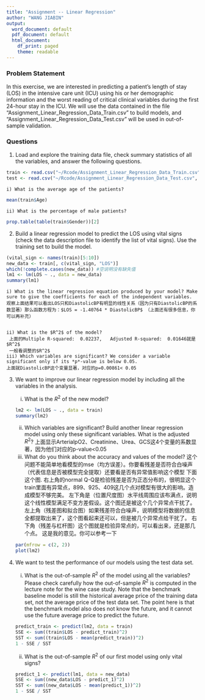 ---
title: "Assignment -- Linear Regression"
author: "WANG JIABIN"
output:
  word_document: default
  pdf_document: default
  html_document:
    df_print: paged
    theme: readable
---


### Problem Statement


In this exercise, we are interested in predicting a patient's length of stay (LOS) in the intensive care unit (ICU) using his or her demographic information and the worst reading of critical clinical variables during the first 24-hour stay in the ICU. We will use the data contained in the file "Assignment_Linear_Regression_Data_Train.csv" to build models, and "Assignment_Linear_Regression_Data_Test.csv" will be used in out-of-sample validation. 


### Questions


1. Load and explore the training data file, check summary statistics of all the variables, and answer the following questions.

```{r}
train <- read.csv("~/Rcode/Assignment_Linear_Regression_Data_Train.csv", header = TRUE, stringsAsFactors = FALSE)
test <- read.csv("~/Rcode/Assignment_Linear_Regression_Data_Test.csv", header = TRUE, stringsAsFactors = FALSE)
```

    i) What is the average age of the patients?

```{r}
mean(train$Age)
```

    ii) What is the percentage of male patients?
```{r}
prop.table(table(train$Gender))[2]

```


2. Build a linear regression model to predict the LOS using vital signs (check the data description file to identify the list of vital signs). Use the training set to build the model.

```{r}
(vital_sign <- names(train)[5:10])
new_data <- train[, c(vital_sign, "LOS")]
which(!complete.cases(new_data)) #空说明没有缺失值
lm1 <- lm(LOS ~ ., data = new_data)
summary(lm1)
```


    i) What is the linear regression equation produced by your model? Make sure to give the coefficients for each of the independent variables.
    观察上面结果可以看出LOS只和DiastolicBP有明显的线性关系（因为只有DiastolicBP的系数显著）那么函数方程为：$LOS = -1.40764 * DiastolicBP$ （上面还有很多信息，你可以再补充）

     
    ii) What is the $R^2$ of the model?
     上面的Multiple R-squared:  0.02237,	Adjusted R-squared:  0.01646就是$R^2$
     一般看调整的$R^2$
    iii) Which variables are significant? We consider a variable significant only if its *p*-value is below 0.05.
    上面就DiastolicBP这个变量显著，对应的p=0.00861< 0.05 

3. We want to improve our linear regression model by including all the variables in the analysis. 

    i) What is the $R^2$ of the new model?
```{r}
lm2 <- lm(LOS ~ ., data = train)
summary(lm2)
```
     
    ii) Which variables are significant? Build another linear regression model using only these significant variables. What is the adjusted $R^2$?
    上面显示ArterialpO2、Creatinine、Urea、GCS这4个变量的系数显著，因为他们对应的p-value<0.05
    iii) What do you think about the accuracy and values of the model?
    这个问题不能简单地看模型的mse（均方误差）。你要看残差是否符合白噪声（代表信息是否被模型完全提取）还要看是否有异常值影响这个模型
    下面这个图.
    右上角的normal Q-Q是检验残差是否为正态分布的，很明显这个train里面有异常点，899、925、409这几个点对模型有很大的影响。造成模型不够完美。
    左下角是（位置尺度图）水平线周围应该布满点，说明这个线性模型满足不变方差假设。这个图还是被这个几个异常点干扰了。
    左上角（残差图和拟合图）如果残差符合白噪声，说明模型将数据的信息全都提取出来了，这个图看起来还可以，但是被几个异常点给干扰了。
    右下角（残差与杠杆图）这个图就是检验异常点的，可以看出来，还是那几个点。
    这是我的意见。你可以参考一下
```{r}
par(mfrow = c(2, 2))
plot(lm2)
```
    


4. We want to test the performance of our models using the test data set. 

    i) What is the out-of-sample $R^2$ of the model using all the variables? Please check carefully how the out-of-sample $R^2$ is computed in the lecture note for the wine case study. Note that the benchmark baseline model is still the historical average price of the training data set, not the average price of the test data set. The point here is that the benchmark model also does not know the future, and it cannot use the future average price to predict the future. 
```{r}
predict_train <- predict(lm2, data = train)
SSE <- sum((train$LOS - predict_train)^2)
SST <- sum((train$LOS - mean(predict_train))^2)
1 - SSE / SST
```
    
    ii) What is the out-of-sample $R^2$ of our first model using only vital signs?
```{r}
predict_1 <- predict(lm1, data = new_data)
SSE <- sum((new_data$LOS - predict_1)^2)
SST <- sum((new_data$LOS - mean(predict_1))^2)
1 - SSE / SST
```



